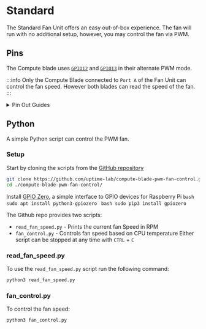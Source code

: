 

# Standard

The Standard Fan Unit offers an easy out-of-box experience. The fan will run with no additional setup, however, you may control the fan via PWM. 

## Pins

The Compute blade uses [`GPIO12`](https://pinout.xyz/pinout/pin32_gpio12/) and [`GPIO13`](https://pinout.xyz/pinout/pin33_gpio13/) in their alternate PWM mode.

:::info
Only the Compute Blade connected to `Port A` of the Fan Unit can control the fan speed. However both blades can read the speed of the fan.
:::

<details>
  <summary>Pin Out Guides</summary>
  <h3>Standard Fan Unit</h3>
  <img src='/img/fan-unit/sta-gpio.svg' width={'70%'} alt="Standard Fan Unit blade connecter pin out"/>
  <h3>Fan Header</h3>
  <img src='/img/fan-unit/fan-header.svg' width={'70%'}/>

</details>

## Python

A simple Python script can control the PWM fan.

### Setup

Start by cloning the scripts from the [GitHub repository](https://github.com/uptime-lab/compute-blade-pwm-fan-control)
```bash
git clone https://github.com/uptime-lab/compute-blade-pwm-fan-control.git
cd ./compute-blade-pwm-fan-control/
```

Install [GPIO Zero](https://gpiozero.readthedocs.io/en/latest/index.html), a simple interface to GPIO devices for Raspberry Pi
<Tabs groupId='installer'>
    <TabItem value="apt" label="apt" default>
        ```bash
        sudo apt install python3-gpiozero
        ```
    </TabItem>
    <TabItem value="pip" label="pip" default>
        ```bash
        sudo pip3 install gpiozero
        ```
    </TabItem>
</Tabs>

The Github repo provides two scripts:
- `read_fan_speed.py` - Prints the current fan Speed in RPM
- `fan_control.py`    - Controls fan speed based on CPU temperature
Either script can be stopped at any time with `CTRL` + `C`

### read_fan_speed.py
To use the `read_fan_speed.py` script run the following command:
```bash
python3 read_fan_speed.py
```

### fan_control.py
To control the fan speed:
```bash
python3 fan_control.py
```